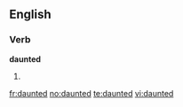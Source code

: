 ==English==

===Verb===
'''daunted'''

# {{past of|[[daunt]]}}

[[fr:daunted]]
[[no:daunted]]
[[te:daunted]]
[[vi:daunted]]
